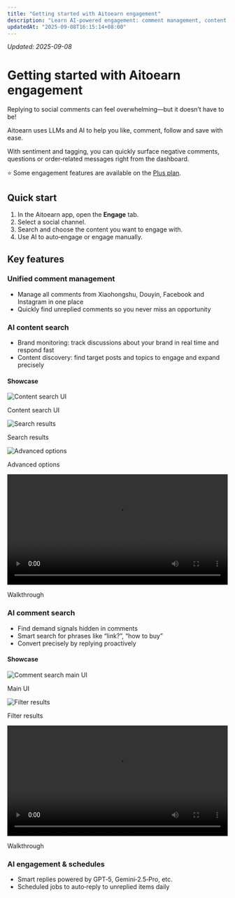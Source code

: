 ```yaml
---
title: "Getting started with Aitoearn engagement"
description: "Learn AI‑powered engagement: comment management, content search and auto‑replies."
updatedAt: "2025-09-08T16:15:14+08:00"
---
```

<!-- UPDATED_AT -->
_Updated: 2025-09-08_

# Getting started with Aitoearn engagement

Replying to social comments can feel overwhelming—but it doesn’t have to be!

Aitoearn uses LLMs and AI to help you like, comment, follow and save with ease.

With sentiment and tagging, you can quickly surface negative comments, questions or order‑related messages right from the dashboard.

⭐️ Some engagement features are available on the [Plus plan](https://aitoearn.ai/en/pricing).

## Quick start

1. In the Aitoearn app, open the **Engage** tab.
2. Select a social channel.
3. Search and choose the content you want to engage with.
4. Use AI to auto‑engage or engage manually.

## Key features

### Unified comment management
- Manage all comments from Xiaohongshu, Douyin, Facebook and Instagram in one place
- Quickly find unreplied comments so you never miss an opportunity

### AI content search
- Brand monitoring: track discussions about your brand in real time and respond fast
- Content discovery: find target posts and topics to engage and expand precisely

#### Showcase

<div style={{display: "flex", flexWrap: "wrap", gap: "16px", margin: "20px 0"}}>
  <div style={{flex: "1", minWidth: "200px"}}>
    <img src="../../../photo/contentsearch1.jpeg" alt="Content search UI" style={{width: "100%", borderRadius: "8px", border: "1px solid #e5e7eb"}} />
    <p style={{textAlign: "center", margin: "8px 0 0", color: "#6b7280", fontSize: "14px"}}>Content search UI</p>
  </div>
  <div style={{flex: "1", minWidth: "200px"}}>
    <img src="../../../photo/contentsearch2.jpeg" alt="Search results" style={{width: "100%", borderRadius: "8px", border: "1px solid #e5e7eb"}} />
    <p style={{textAlign: "center", margin: "8px 0 0", color: "#6b7280", fontSize: "14px"}}>Search results</p>
  </div>
  <div style={{flex: "1", minWidth: "200px"}}>
    <img src="../../../photo/contentsearch4.jpeg" alt="Advanced options" style={{width: "100%", borderRadius: "8px", border: "1px solid #e5e7eb"}} />
    <p style={{textAlign: "center", margin: "8px 0 0", color: "#6b7280", fontSize: "14px"}}>Advanced options</p>
  </div>
  <div style={{flex: "1", minWidth: "300px"}}>
    <video controls width="100%" style={{borderRadius: "8px", border: "1px solid #e5e7eb"}}>
      <source src="../../../photo/contentsearch0.mp4" type="video/mp4" />
      Your browser does not support the video tag.
    </video>
    <p style={{textAlign: "center", margin: "8px 0 0", color: "#6b7280", fontSize: "14px", fontWeight: "500"}}>Walkthrough</p>
  </div>
</div>

### AI comment search
- Find demand signals hidden in comments
- Smart search for phrases like “link?”, “how to buy”
- Convert precisely by replying proactively

#### Showcase

<div style={{display: "flex", flexWrap: "wrap", gap: "16px", margin: "20px 0"}}>
  <div style={{flex: "1", minWidth: "250px"}}>
    <img src="../../../photo/commentfilter.jpeg" alt="Comment search main UI" style={{width: "100%", borderRadius: "8px", border: "1px solid #e5e7eb"}} />
    <p style={{textAlign: "center", margin: "8px 0 0", color: "#6b7280", fontSize: "14px"}}>Main UI</p>
  </div>
  <div style={{flex: "1", minWidth: "250px"}}>
    <img src="../../../photo/commentfilter2.jpeg" alt="Filter results" style={{width: "100%", borderRadius: "8px", border: "1px solid #e5e7eb"}} />
    <p style={{textAlign: "center", margin: "8px 0 0", color: "#6b7280", fontSize: "14px"}}>Filter results</p>
  </div>
  <div style={{flex: "1", minWidth: "400px"}}>
    <video controls width="100%" style={{borderRadius: "8px", border: "1px solid #e5e7eb"}}>
      <source src="../../../photo/commentfilter2.mp4" type="video/mp4" />
      Your browser does not support the video tag.
    </video>
    <p style={{textAlign: "center", margin: "8px 0 0", color: "#6b7280", fontSize: "14px", fontWeight: "500"}}>Walkthrough</p>
  </div>
</div>

### AI engagement & schedules
- Smart replies powered by GPT‑5, Gemini‑2.5‑Pro, etc.
- Scheduled jobs to auto‑reply to unreplied items daily